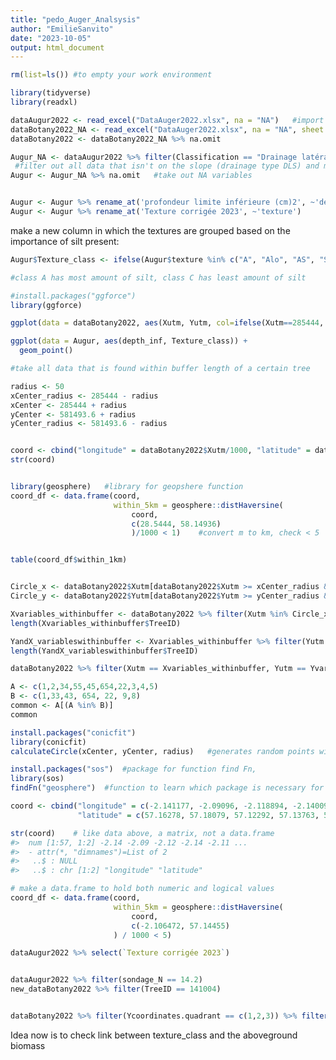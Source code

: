 ```yaml
---
title: "pedo_Auger_Analsysis"
author: "EmilieSanvito"
date: "2023-10-05"
output: html_document
---
```



```r
rm(list=ls()) #to empty your work environment

library(tidyverse)
library(readxl)

```

```r

dataAugur2022 <- read_excel("DataAuger2022.xlsx", na = "NA")   #import data from last year project (36 augur in the P16)
dataBotany2022_NA <- read_excel("DataAuger2022.xlsx", na = "NA", sheet = "Data Giacomo")  #import botany data
dataBotany2022 <- dataBotany2022_NA %>% na.omit

Augur_NA <- dataAugur2022 %>% filter(Classification == "Drainage latéral superficiel") %>% select(c("sondage_N", "Texture corrigée 2023", "profondeur limite inférieure (cm)2")) 
 #filter out all data that isn't on the slope (drainage type DLS) and make smaller usable dataframe
Augur <- Augur_NA %>% na.omit   #take out NA variables


Augur <- Augur %>% rename_at('profondeur limite inférieure (cm)2', ~'depth_inf')
Augur <- Augur %>% rename_at('Texture corrigée 2023', ~'texture')

```

make a new column in which the textures are grouped based on the importance of silt present:


```r

Augur$Texture_class <- ifelse(Augur$texture %in% c("A", "Alo", "AS", "SA"), "C", ifelse(Augur$texture == "SL", "B", "A"))  #create new column with textures divided in three classes based upon their presence of silt

#class A has most amount of silt, class C has least amount of silt

```


```r

#install.packages("ggforce")
library(ggforce)

ggplot(data = dataBotany2022, aes(Xutm, Yutm, col=ifelse(Xutm==285444, red, black))) + geom_point()

ggplot(data = Augur, aes(depth_inf, Texture_class)) +
  geom_point()

```


```r
#take all data that is found within buffer length of a certain tree

radius <- 50
xCenter_radius <- 285444 - radius
xCenter <- 285444 + radius
yCenter <- 581493.6 + radius
yCenter_radius <- 581493.6 - radius


coord <- cbind("longitude" = dataBotany2022$Xutm/1000, "latitude" = dataBotany2022$Yutm/1000)
str(coord)


library(geosphere)   #library for geopshere function
coord_df <- data.frame(coord, 
                       within_5km = geosphere::distHaversine(
                           coord, 
                           c(28.5444, 58.14936)
                           )/1000 < 1)    #convert m to km, check < 5


table(coord_df$within_1km)


Circle_x <- dataBotany2022$Xutm[dataBotany2022$Xutm >= xCenter_radius & dataBotany2022$Xutm <= xCenter]  #all x coordinates in between X value of augur minus and plus buffer
Circle_y <- dataBotany2022$Yutm[dataBotany2022$Yutm >= yCenter_radius & dataBotany2022$Yutm <= yCenter]  #all y coordinates in between Y value of augur minus and plus buffer

Xvariables_withinbuffer <- dataBotany2022 %>% filter(Xutm %in% Circle_x)  #filter only x coordinates from botany data that are present in the common_x variable
length(Xvariables_withinbuffer$TreeID)

YandX_variableswithinbuffer <- Xvariables_withinbuffer %>% filter(Yutm %in% Circle_y) #same for Y values
length(YandX_variableswithinbuffer$TreeID)

dataBotany2022 %>% filter(Xutm == Xvariables_withinbuffer, Yutm == Yvariables_withinbuffer) 

A <- c(1,2,34,55,45,654,22,3,4,5)
B <- c(1,33,43, 654, 22, 9,8)
common <- A[(A %in% B)]
common

install.packages("conicfit")
library(conicfit)
calculateCircle(xCenter, yCenter, radius)   #generates random points within the circle defined by x, y and r

```

```r
install.packages("sos")  #package for function find Fn,
library(sos)
findFn("geosphere")  #function to learn which package is necessary for your function
```

```r
coord <- cbind("longitude" = c(-2.141177, -2.09096, -2.118894, -2.14009, -2.113988, -2.123892, -2.144685, -2.220046, -2.114343, -2.285314, -2.092354, -2.149571, -2.126605, -2.097045, -2.183441, -2.166915, -2.133863, -2.100909, -2.10677, -2.251495, -2.118894, -2.14009, -2.123201, -2.114343, -2.140327, -2.148826, -2.120553, -2.133902, -2.094246, -2.11317, -2.251495, -2.09096, -2.212955, -2.118894, -2.183501, -2.14009, -2.249217, -2.123201, -2.114343, -2.092354, -2.148826, -2.120553, -2.117338, -2.116486, -2.094981, -2.232998, -2.118894, -2.14009, -2.123201, -2.104092, -2.114343, -2.148826, -2.175179, -2.090713, -2.09096, -2.118894, -2.14009), 
               "latitude" = c(57.16278, 57.18079, 57.12292, 57.13763, 57.13855, 57.13585, 57.17207, 57.1915, 57.09301, 57.20138, 57.14279, 57.15334, 57.15615, 57.10443, 57.15051, 57.15089, 57.15201, 57.18968, 57.1567, 57.19315, 57.12292, 57.13763, 57.12686, 57.09301, 57.15676, 57.17355, 57.12507, 57.16279, 57.1718, 57.14125, 57.19315, 57.18079, 57.10941, 57.12292, 57.19596, 57.13763, 57.10063, 57.12686, 57.09301, 57.14279, 57.17355, 57.12507, 57.15301, 57.14484, 57.13614, 57.14629, 57.12292, 57.13763, 57.12686, 57.14485, 57.09301, 57.17355, 57.15079, 57.14755, 57.18079, 57.12292, 57.13763))

str(coord)    # like data above, a matrix, not a data.frame
#>  num [1:57, 1:2] -2.14 -2.09 -2.12 -2.14 -2.11 ...
#>  - attr(*, "dimnames")=List of 2
#>   ..$ : NULL
#>   ..$ : chr [1:2] "longitude" "latitude"

# make a data.frame to hold both numeric and logical values
coord_df <- data.frame(coord, 
                       within_5km = geosphere::distHaversine(
                           coord, 
                           c(-2.106472, 57.14455)
                       ) / 1000 < 5)
```


```r

dataAugur2022 %>% select(`Texture corrigée 2023`)


dataAugur2022 %>% filter(sondage_N == 14.2)
new_dataBotany2022 %>% filter(TreeID == 141004)


dataBotany2022 %>% filter(Ycoordinates.quadrant == c(1,2,3)) %>% filter(Xcoordinates.quadrant == c(7,8,9)) %>% select(TreeID) %>% count()  #this is the code to count the number of trees present on the plot for the augur 14.1 data

```


Idea now is to check link between texture_class and the aboveground biomass




